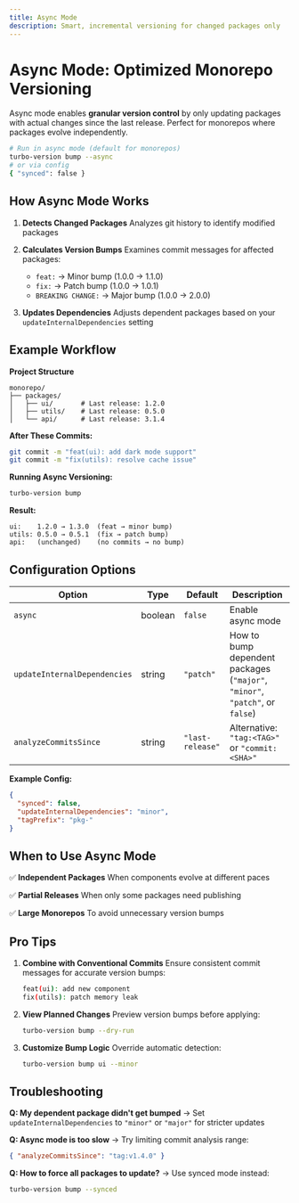 ```yaml
---
title: Async Mode
description: Smart, incremental versioning for changed packages only
---
```


# Async Mode: Optimized Monorepo Versioning

Async mode enables **granular version control** by only updating packages with actual changes since the last release. Perfect for monorepos where packages evolve independently.

```bash
# Run in async mode (default for monorepos)
turbo-version bump --async
# or via config
{ "synced": false }
```

## How Async Mode Works

1. **Detects Changed Packages**
   Analyzes git history to identify modified packages

2. **Calculates Version Bumps**
   Examines commit messages for affected packages:
   - `feat:` → Minor bump (1.0.0 → 1.1.0)
   - `fix:` → Patch bump (1.0.0 → 1.0.1)
   - `BREAKING CHANGE:` → Major bump (1.0.0 → 2.0.0)

3. **Updates Dependencies**
   Adjusts dependent packages based on your `updateInternalDependencies` setting

## Example Workflow

**Project Structure**
```
monorepo/
├── packages/
│   ├── ui/       # Last release: 1.2.0
│   ├── utils/    # Last release: 0.5.0
│   └── api/      # Last release: 3.1.4
```

**After These Commits:**
```bash
git commit -m "feat(ui): add dark mode support"
git commit -m "fix(utils): resolve cache issue"
```

**Running Async Versioning:**
```bash
turbo-version bump
```

**Result:**
```
ui:    1.2.0 → 1.3.0  (feat → minor bump)
utils: 0.5.0 → 0.5.1  (fix → patch bump)
api:   (unchanged)    (no commits → no bump)
```

## Configuration Options

| Option | Type | Default | Description |
|--------|------|---------|-------------|
| `async` | boolean | `false` | Enable async mode |
| `updateInternalDependencies` | string | `"patch"` | How to bump dependent packages (`"major"`, `"minor"`, `"patch"`, or `false`) |
| `analyzeCommitsSince` | string | `"last-release"` | Alternative: `"tag:<TAG>"` or `"commit:<SHA>"` |

**Example Config:**
```json
{
  "synced": false,
  "updateInternalDependencies": "minor",
  "tagPrefix": "pkg-"
}
```

## When to Use Async Mode

✅ **Independent Packages**
   When components evolve at different paces

✅ **Partial Releases**
   When only some packages need publishing

✅ **Large Monorepos**
   To avoid unnecessary version bumps

## Pro Tips

1. **Combine with Conventional Commits**
   Ensure consistent commit messages for accurate version bumps:
   ```bash
   feat(ui): add new component
   fix(utils): patch memory leak
   ```

2. **View Planned Changes**
   Preview version bumps before applying:
   ```bash
   turbo-version bump --dry-run
   ```

3. **Customize Bump Logic**
   Override automatic detection:
   ```bash
   turbo-version bump ui --minor
   ```

## Troubleshooting

**Q: My dependent package didn't get bumped**
→ Set `updateInternalDependencies` to `"minor"` or `"major"` for stricter updates

**Q: Async mode is too slow**
→ Try limiting commit analysis range:
```json
{ "analyzeCommitsSince": "tag:v1.4.0" }
```

**Q: How to force all packages to update?**
→ Use synced mode instead:
```bash
turbo-version bump --synced
```
